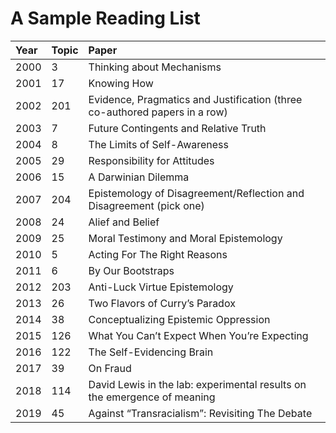 # A Sample Reading List

Year    Topic     Paper
-----   ------    ----------
2000        3     Thinking about Mechanisms
2001       17     Knowing How
2002      201     Evidence, Pragmatics and Justification (three co-authored papers in a row)
2003        7     Future Contingents and Relative Truth
2004        8     The Limits of Self-Awareness
2005       29     Responsibility for Attitudes
2006       15     A Darwinian Dilemma
2007      204     Epistemology of Disagreement/Reflection and Disagreement (pick one)
2008       24     Alief and Belief
2009       25     Moral Testimony and Moral Epistemology
2010        5     Acting For The Right Reasons
2011        6     By Our Bootstraps
2012      203     Anti-Luck Virtue Epistemology
2013       26     Two Flavors of Curry's Paradox
2014       38     Conceptualizing Epistemic Oppression
2015      126     What You Can't Expect When You're Expecting
2016      122     The Self-Evidencing Brain
2017       39     On Fraud
2018      114     David Lewis in the lab: experimental results on the emergence of meaning
2019       45     Against "Transracialism": Revisiting The Debate 